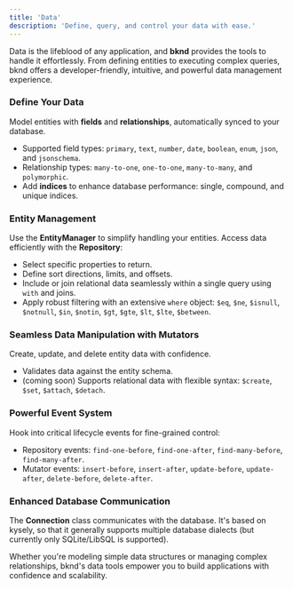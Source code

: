 ```yaml
---
title: 'Data'
description: 'Define, query, and control your data with ease.'
---
```



Data is the lifeblood of any application, and **bknd** provides the tools to handle it effortlessly. From defining entities to executing complex queries, bknd offers a developer-friendly, intuitive, and powerful data management experience.

### **Define Your Data**
Model entities with **fields** and **relationships**, automatically synced to your database.
- Supported field types: `primary`, `text`, `number`, `date`, `boolean`, `enum`, `json`, and `jsonschema`.
- Relationship types: `many-to-one`, `one-to-one`, `many-to-many`, and `polymorphic`.
- Add **indices** to enhance database performance: single, compound, and unique indices.

### **Entity Management**
Use the **EntityManager** to simplify handling your entities. Access data efficiently with the **Repository**:
- Select specific properties to return.
- Define sort directions, limits, and offsets.
- Include or join relational data seamlessly within a single query using `with` and joins.
- Apply robust filtering with an extensive `where` object: `$eq`, `$ne`, `$isnull`, `$notnull`, `$in`, `$notin`, `$gt`, `$gte`, `$lt`, `$lte`, `$between`.

### **Seamless Data Manipulation with Mutators**
Create, update, and delete entity data with confidence.
- Validates data against the entity schema.
- (coming soon) Supports relational data with flexible syntax: `$create`, `$set`, `$attach`,
`$detach`.

### **Powerful Event System**
Hook into critical lifecycle events for fine-grained control:
- Repository events: `find-one-before`, `find-one-after`, `find-many-before`, `find-many-after`.
- Mutator events: `insert-before`, `insert-after`, `update-before`, `update-after`, `delete-before`, `delete-after`.

### **Enhanced Database Communication**
The **Connection** class communicates with the database. It's based on kysely, so that it
generally supports multiple database dialects (but currently only SQLite/LibSQL is supported).

Whether you're modeling simple data structures or managing complex relationships, bknd's data tools empower you to build applications with confidence and scalability.